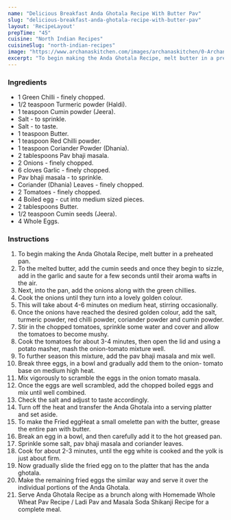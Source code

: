 ---
name: "Delicious Breakfast Anda Ghotala Recipe With Butter Pav"
slug: "delicious-breakfast-anda-ghotala-recipe-with-butter-pav"
layout: 'RecipeLayout'
prepTime: "45"
cuisine: "North Indian Recipes"
cuisineSlug: "north-indian-recipes"
image: "https://www.archanaskitchen.com/images/archanaskitchen/0-Archanas-Kitchen-Recipes/2019/Anda_Gotala_Recipe_14_1600.jpg"
excerpt: "To begin making the Anda Ghotala Recipe, melt butter in a preheated pan"
---

### Ingredients

- 1 Green Chilli - finely chopped.
- 1/2 teaspoon Turmeric powder (Haldi).
- 1 teaspoon Cumin powder (Jeera).
- Salt - to sprinkle.
- Salt - to taste.
- 1 teaspoon Butter.
- 1 teaspoon Red Chilli powder.
- 1 teaspoon Coriander Powder (Dhania).
- 2 tablespoons Pav bhaji masala.
- 2 Onions - finely chopped.
- 6 cloves Garlic - finely chopped.
- Pav bhaji masala - to sprinkle.
- Coriander (Dhania) Leaves - finely chopped.
- 2 Tomatoes - finely chopped.
- 4 Boiled egg - cut into medium sized pieces.
- 2 tablespoons Butter.
- 1/2 teaspoon Cumin seeds (Jeera).
- 4 Whole Eggs.

### Instructions

1. To begin making the Anda Ghotala Recipe, melt butter in a preheated pan.
1. To the melted butter, add the cumin seeds and once they begin to sizzle, add in the garlic and saute for a few seconds until their aroma wafts in the air.
1. Next, into the pan, add the onions along with the green chillies.
1. Cook the onions until they turn into a lovely golden colour.
1. This will take about 4-6 minutes on medium heat, stirring occasionally.
1. Once the onions have reached the desired golden colour, add the salt, turmeric powder, red chilli powder, coriander powder and cumin powder.
1. Stir in the chopped tomatoes, sprinkle some water and cover and allow the tomatoes to become mushy.
1. Cook the tomatoes for about 3-4 minutes, then open the lid and using a potato masher, mash the onion-tomato mixture well.
1. To further season this mixture, add the pav bhaji masala and mix well.
1. Break three eggs, in a bowl and gradually add them to the onion- tomato base on medium high heat.
1. Mix vigorously to scramble the eggs in the onion tomato masala.
1. Once the eggs are well scrambled, add the chopped boiled eggs and mix until well combined.
1. Check the salt and adjust to taste accordingly.
1. Turn off the heat and transfer the Anda Ghotala into a serving platter and set aside.
1. To make the Fried eggHeat a small omelette pan with the butter, grease the entire pan with butter.
1. Break an egg in a bowl, and then carefully add it to the hot greased pan.
1. Sprinkle some salt, pav bhaji masala and coriander leaves.
1. Cook for about 2-3 minutes, until the egg white is cooked and the yolk is just about firm.
1. Now gradually slide the fried egg on to the platter that has the anda ghotala.
1. Make the remaining fried eggs the similar way and serve it over the individual portions of the Anda Ghotala.
1. Serve Anda Ghotala Recipe as a brunch along with Homemade Whole Wheat Pav Recipe / Ladi Pav and Masala Soda Shikanji Recipe for a complete meal.
